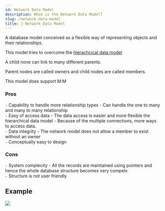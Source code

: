 ```yaml
---
id: Network Data Model
description: What is the Network Data Model?
slug: /network-data-model
title: 📶 Network Data Model
---
```


A database model conceived as a flexible way of representing objects and their relationships. 

This model tries to overcome the [hierachcical data model](/data/hdm)

A child none can link to many different parents. 

Parent nodes are called owners and child nodes are called members. 

This model does support M:M

### Pros
`-` Capability to handle more relationship types - Can handle the one to many and many to many relationship <br />
`-` Easy of access data - The data access is easier and more flexible the hierarchical data model - Because of the multiple connections, more ways to access data. <br />
`-` Data integrity - The network model does not allow a member to exist without an owner <br />
`-` Conceptually easy to design

### Cons
`-` System complecity - All the records are maintained using pointers and hence the whole database structure becomes very compelx <br />
`-` Structure is not user friendly <br />

## Example
![](/img/ndmex.png)